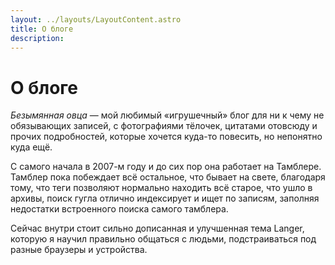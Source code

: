 ```yaml
---
layout: ../layouts/LayoutContent.astro
title: О блоге
description:
---
```



# О блоге

<em>Безымянная овца</em> — мой любимый «игрушечный» блог для ни к чему не обязывающих записей, с фотографиями тёлочек, цитатами отовсюду и прочих подробностей, которые хочется куда-то повесить, но непонятно куда ещё.

С самого начала в 2007-м году и до сих пор она работает на Тамблере. Тамблер пока побеждает всё остальное, что бывает на свете, благодаря тому, что теги позволяют нормально находить всё старое, что ушло в архивы, поиск гугла отлично индексирует и ищет по записям, заполняя недостатки встроенного поиска самого тамблера.

Сейчас внутри стоит сильно дописанная и улучшенная тема Langer, которую я научил правильно общаться с людьми, подстраиваться под разные браузеры и устройства.
